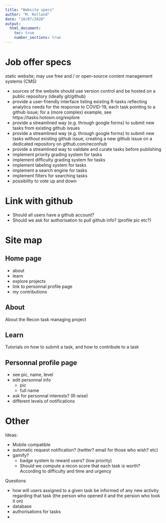 ```yaml
---
title: "Website specs"
author: "M. Rolland"
date: "10/07/2020"
output: 
  html_document:
    toc: true
    number_sections: true
---
```


# Job offer specs

static website; may use free and / or open-source content management systems (CMS)

* sources of the website should use version control and be hosted on a public repository (ideally git/github)
* provide a user-friendly interface listing existing R-tasks reflecting analytics needs for the response to COVID-19, each task pointing to a github issue; for a (more complex) example, see https://tasks.hotosm.org/explore
* provide a streamlined way (e.g. through google forms) to submit new tasks from existing github issues
* provide a streamlined way (e.g. through google forms) to submit new tasks without existing github issue, creating a new github issue on a dedicated repository on github.com/reconhub
* provide a streamlined way to validate and curate tasks before publishing
* implement priority grading system for tasks
* implement difficulty grading system for tasks
* implement labeling system for tasks
* implement a search engine for tasks
* implement filters for searching tasks
* possibility to vote up and down

# Link with github

* Should all users have a github account?
* Should we ask for authorisation to pull github info? (profile pic etc?)

# Site map

## Home page

* about
* learn
* explore projects
* link to personnal profile page
* my contributions

## About

About the Recon task managing project

## Learn

Tutorials on how to submit a task, and how to contribute to a task
  
## Personnal profile page

* see pic, name, level
* edit personnal info
  * pic
  * full name
* ask for personnal interests? (R-wise)
* different levels of notifications

# Other

Ideas:

* Mobile compatible
* automatic request notification? (twitter? email for those who wish? etc)
* gamify?
  * badge system to reward users? (low priority) 
  * Should we compute a recon score that each task is worth? According to difficulty and time and urgency 

Questions

* how will users assigned to a given task be informed of any new activity regarding that task (the person who opened it and the persion who took it on)
* database
* authorisations for tasks
* 
